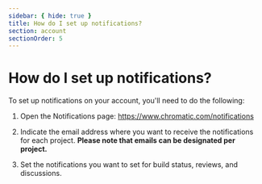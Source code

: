 ```yaml
---
sidebar: { hide: true }
title: How do I set up notifications?
section: account
sectionOrder: 5
---
```


# How do I set up notifications?

To set up notifications on your account, you'll need to do the following:

1. Open the Notifications page: https://www.chromatic.com/notifications

2. Indicate the email address where you want to receive the notifications for each project. **Please note that emails can be designated per project.**

3. Set the notifications you want to set for build status, reviews, and discussions.
